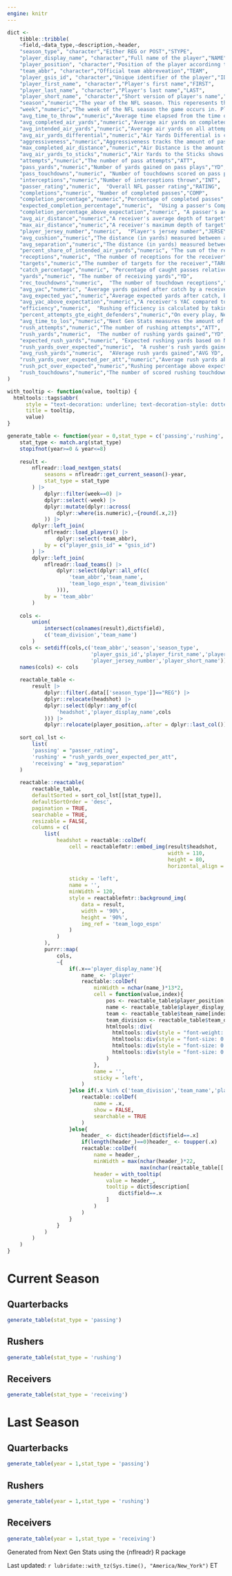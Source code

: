```yaml
---
engine: knitr
---
```


```r
dict <- 
    tibble::tribble(
    ~field,~data_type,~description,~header,
    "season_type", "character","Either REG or POST","STYPE",
    "player_display_name", "character","Full name of the player","NAME",
    "player_position", "character","Position of the player accordinng to NGS","POS",
    "team_abbr", "character","Official team abbreveation","TEAM",
    "player_gsis_id", "character","Unique identifier of the player","ID",
    "player_first_name", "character","Player's first name","FIRST",
    "player_last_name", "character","Player's last name","LAST",
    "player_short_name", "character","Short version of player's name","SHORTNAME",
    "season","numeric","The year of the NFL season. This reperesents the whole season, so regular season games that happen in January as well as playoff games will occur in the year after this number","YEAR",
    "week","numeric","The week of the NFL season the game occurs in. Please note that the `game_type` will differ for weeks = 18 because of the season expansion in 2021. Please use `game_type` to filter for regular season or postseason","WEEK",
    "avg_time_to_throw","numeric","Average time elapsed from the time of snap to throw on every pass attempt for a passer (sacks excluded).","AVG TTT",
    "avg_completed_air_yards","numeric","Average air yards on completed passes","AVG CAY",
    "avg_intended_air_yards","numeric","Average air yards on all attempted passes","AVG IAY",
    "avg_air_yards_differential","numeric","Air Yards Differential is calculated by subtracting the passer's average Intended Air Yards from his average Completed Air Yards. This stat indicates if he is on average attempting deep passes than he on average completes.","AVG AYD",
    "aggressiveness","numeric","Aggressiveness tracks the amount of passing attempts a quarterback makes that are into tight coverage, where there is a defender within 1 yard or less of the receiver at the time of completion or incompletion. AGG is shown as a % of attempts into tight windows over all passing attempts.","AGGR",
    "max_completed_air_distance","numeric","Air Distance is the amount of yards the ball has traveled on a pass, from the point of release to the point of reception (as the crow flies). Unlike Air Yards, Air Distance measures the actual distance the passer throws the ball.","MAX CAY",
    "avg_air_yards_to_sticks","numeric","Air Yards to the Sticks shows the amount of Air Yards ahead or behind the first down marker on all attempts for a passer. The metric indicates if the passer is attempting his passes past the 1st down marker, or if he is relying on his skill position players to make yards after catch.","AVG AYS",
    "attempts","numeric","The number of pass attempts","ATT",
    "pass_yards","numeric","Number of yards gained on pass plays","YD",
    "pass_touchdowns","numeric", "Number of touchdowns scored on pass plays","TD",
    "interceptions","numeric","Number of interceptions thrown","INT",
    "passer_rating","numeric",  "Overall NFL passer rating","RATING",
    "completions","numeric", "Number of completed passes","COMP",
    "completion_percentage","numeric","Percentage of completed passes","COMP%",
    "expected_completion_percentage","numeric",  "Using a passer's Completion Probability on every play, determine what a passer's completion percentage is expected to be.","EXP COMP%",
    "completion_percentage_above_expectation","numeric", "A passer's actual completion percentage compared to their Expected Completion Percentage.","CPOE",
    "avg_air_distance","numeric","A receiver's average depth of target","AVG DEPTH",
    "max_air_distance","numeric","A receiver's maximum depth of target","MAX DEPTH",
    "player_jersey_number","numeric",  "Player's jersey number","JERSEY",
    "avg_cushion","numeric","The distance (in yards) measured between a WR/TE and the defender they're lined up against at the time of snap on all targets.","AVG CUSH",
    "avg_separation","numeric","The distance (in yards) measured between a WR/TE and the nearest defender at the time of catch or incompletion.","AVG SEP",
    "percent_share_of_intended_air_yards","numeric", "The sum of the receivers total intended air yards (all attempts) over the sum of his team's total intended air yards. Represented as a percentage, this statistic represents how much of a team's deep yards does the player account for.","IAY SHARE",
    "receptions","numeric", "The number of receptions for the receiver","REC",
    "targets","numeric","The numnber of targets for the receiver","TARGETS",
    "catch_percentage","numeric", "Percentage of caught passes relative to targets","CATCH%",
    "yards","numeric", "The number of receiving yards","YD",
    "rec_touchdowns","numeric",  "The number of touchdown receptions","TD",
    "avg_yac","numeric", "Average yards gained after catch by a receiver.","AVG YAC",
    "avg_expected_yac","numeric","Average expected yards after catch, based on numerous factors using tracking data such as how open the receiver is, how fast they're traveling, how many defenders/blockers are in space, etc","EXP YAC",
    "avg_yac_above_expectation","numeric","A receiver's YAC compared to their Expected YAC.","YACOE",
    "efficiency","numeric",  "Rushing efficiency is calculated by taking the total distance a player traveled on rushing plays as a ball carrier according to Next Gen Stats (measured in yards) per rushing yards gained. The lower the number, the more of a North/South runner.","EFF",
    "percent_attempts_gte_eight_defenders","numeric","On every play, Next Gen Stats calculates how many defenders are stacked in the box at snap. Using that logic, DIB% calculates how often does a rusher see 8 or more defenders in the box against them.","DIB%",
    "avg_time_to_los","numeric","Next Gen Stats measures the amount of time a ball carrier spends (measured to the 10th of a second) before crossing the Line of Scrimmage. TLOS is the average time behind the LOS on all rushing plays where the player is the rusher.","TLOS",
    "rush_attempts","numeric","The number of rushing attempts","ATT",
    "rush_yards","numeric",  "The number of rushing yards gained","YD",
    "expected_rush_yards","numeric", "Expected rushing yards based on Nextgenstats' Big Data Bowl model","EYD",
    "rush_yards_over_expected","numeric",  "A rusher's rush yards gained compared to the expected rush yards","YDOE",
    "avg_rush_yards","numeric",  "AVerage rush yards gained","AVG YD",
    "rush_yards_over_expected_per_att","numeric","Average rush yards above expectation","YDOE/ATT",
    "rush_pct_over_expected","numeric","Rushing percentage above expectation","R%OE",
    "rush_touchdowns","numeric","The number of scored rushing touchdowns","TD",
)

```

```r
with_tooltip <- function(value, tooltip) {
  htmltools::tags$abbr(
      style = "text-decoration: underline; text-decoration-style: dotted; cursor: help;",
      title = tooltip, 
      value)
}

generate_table <- function(year = 0,stat_type = c('passing','rushing','receiving')){
    stat_type <- match.arg(stat_type)
    stopifnot(year>=0 & year<=8)
    
    result <- 
        nflreadr::load_nextgen_stats(
            seasons = nflreadr::get_current_season()-year,
            stat_type = stat_type
        ) |> 
            dplyr::filter(week==0) |> 
            dplyr::select(-week) |> 
            dplyr::mutate(dplyr::across(
                dplyr::where(is.numeric),~{round(.x,2)}
            )) |> 
        dplyr::left_join(
            nflreadr::load_players() |> 
                dplyr::select(-team_abbr),
            by = c("player_gsis_id" = "gsis_id")
        ) |> 
        dplyr::left_join(
            nflreadr::load_teams() |> 
                dplyr::select(dplyr::all_of(c(
                    'team_abbr','team_name',
                    'team_logo_espn','team_division'
                ))),
            by = 'team_abbr'
        )
    
    cols <- 
        union(
            intersect(colnames(result),dict$field),
            c('team_division','team_name')
        )
    cols <- setdiff(cols,c('team_abbr','season','season_type',
                           'player_gsis_id','player_first_name','player_last_name',
                           'player_jersey_number','player_short_name'))
    names(cols) <- cols
    
    reactable_table <- 
        result |> 
            dplyr::filter(.data[['season_type']]=="REG") |> 
            dplyr::relocate(headshot) |> 
            dplyr::select(dplyr::any_of(c(
                'headshot','player_display_name',cols
            ))) |> 
            dplyr::relocate(player_position,.after = dplyr::last_col())
    
    sort_col_lst <- 
        list(
        'passing' = "passer_rating",
        'rushing' = "rush_yards_over_expected_per_att",
        'receiving' = "avg_separation"
    )
    
    reactable::reactable(
        reactable_table,
        defaultSorted = sort_col_lst[[stat_type]],
        defaultSortOrder = 'desc',
        pagination = TRUE,
        searchable = TRUE,
        resizable = FALSE,
        columns = c(
            list(
                headshot = reactable::colDef(
                    cell = reactablefmtr::embed_img(result$headshot,
                                                    width = 110,
                                                    height = 80,
                                                    horizontal_align = "center"),
                    
                    sticky = 'left',
                    name = '',
                    minWidth = 120,
                    style = reactablefmtr::background_img(
                        data = result,
                        width = '90%',
                        height = '90%',
                        img_ref = 'team_logo_espn'
                    )
                )
            ),
            purrr::map(
                cols,
                ~{
                    if(.x=='player_display_name'){
                        name_ <- 'player'
                        reactable::colDef(
                            minWidth = nchar(name_)*13*2,
                            cell = function(value,index){
                                pos <- reactable_table$player_position[index]
                                name <- reactable_table$player_display_name[index]
                                team <- reactable_table$team_name[index]
                                team_division <- reactable_table$team_division[index]
                                htmltools::div(
                                  htmltools::div(style = "font-weight: 600", name),
                                  htmltools::div(style = "font-size: 0.80rem",pos),
                                  htmltools::div(style = "font-size: 0.80rem",team),
                                  htmltools::div(style = "font-size: 0.80rem",team_division)
                                )
                            },
                            name = '',
                            sticky = 'left',
                        )
                    }else if(.x %in% c('team_division','team_name','player_position')){
                        reactable::colDef(
                            name = .x,
                            show = FALSE,
                            searchable = TRUE
                        )
                    }else{
                        header_ <- dict$header[dict$field==.x]
                        if(length(header_)==0)header_ <- toupper(.x)
                        reactable::colDef(
                            name = header_,
                            minWidth = max(nchar(header_)*22,
                                           max(nchar(reactable_table[[.x]]))*22),
                            header = with_tooltip(
                                value = header_,
                                tooltip = dict$description[
                                    dict$field==.x
                                ]
                            )
                        )
                    }
                }
            )
        )
    )
}

```

::: {.column-screen}

::: panel-tabset

# Current Season

::: panel-tabset

## Quarterbacks

```r
generate_table(stat_type = 'passing')
```

## Rushers

```r
generate_table(stat_type = 'rushing')
```

## Receivers

```r
generate_table(stat_type = 'receiving')
```

:::

# Last Season

::: panel-tabset

## Quarterbacks

```r
generate_table(year = 1,stat_type = 'passing')
```

## Rushers

```r
generate_table(year = 1,stat_type = 'rushing')
```

## Receivers

```r
generate_table(year = 1,stat_type = 'receiving')
```

:::

:::

Generated from Next Gen Stats using the {nflreadr} R package

Last updated: `r lubridate::with_tz(Sys.time(), "America/New_York")` ET

:::